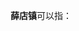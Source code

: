 '''薛店镇'''可以指：
{{PRC admin/disambig|14/08/23/103/000|41/01/84/106/000|41/04/25/104/000}}
{{disambig|cat=三字中国镇名消歧义}}